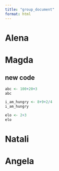 ```yaml
---
title: "group_document"
format: html
---
```


# Alena

# Magda

## new code

```r
abc <- 100+20+3
abc
```

```r
i_am_hungry <- 8+9+2/4
i_am_hungry
```

```r
elo <- 2+3
elo
```

# Natali

# Angela
